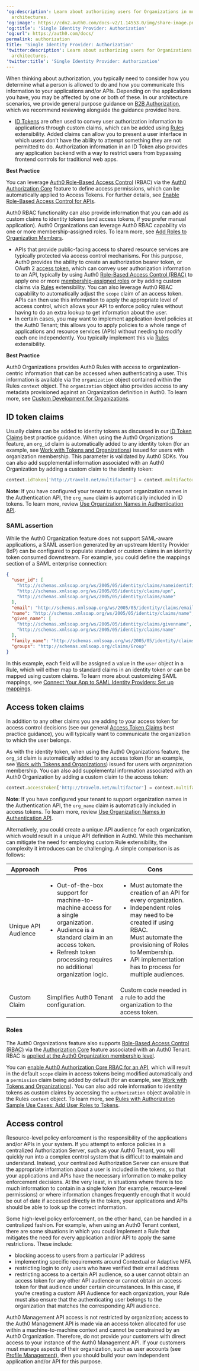 ---
'og:description': Learn about authorizing users for Organizations in multi-tenant
  architectures.
'og:image': https://cdn2.auth0.com/docs-v2/1.14553.0/img/share-image.png
'og:title': 'Single Identity Provider: Authorization'
'og:url': https://auth0.com/docs/
permalink: authorization
title: 'Single Identity Provider: Authorization'
'twitter:description': Learn about authorizing users for Organizations in multi-tenant
  architectures.
'twitter:title': 'Single Identity Provider: Authorization'
---
When thinking about authorization, you typically need to consider how you determine what a person is allowed to do and how you communicate this information to your applications and/or APIs. Depending on the applications you have, you may be affected by one or both of these. In our architecture scenarios, we provide general purpose guidance on [B2B Authorization](/docs/get-started/architecture-scenarios/business-to-business/authorization), which we recommend reviewing alongside the guidance provided here.

* [ID Tokens](/docs/secure/tokens/id-tokens) are often used to convey user authorization information to applications through custom claims, which can be added using [Rules](/docs/customize/rules) extensibility. Added claims can allow you to present a user interface in which users don’t have the ability to attempt something they are not permitted to do. Authorization information in an <Tooltip tip="ID Token: Credential meant for the client itself, rather than for accessing a resource." cta="View Glossary" href="/docs/glossary?term=ID+Token">ID Token</Tooltip> also provides any application backend with a way to restrict users from bypassing frontend controls for traditional web apps.

<Callout icon="file-lines" color="#0EA5E9" iconType="regular">

**Best Practice**

You can leverage [Auth0 Role-Based Access Control](/docs/manage-users/access-control/rbac) (RBAC) via the [Auth0 Authorization Core](/docs/manage-users/access-control/configure-core-rbac) feature to define access permissions, which can be automatically applied to Access Tokens. For further details, see [Enable Role-Based Access Control for APIs](/docs/get-started/apis/enable-role-based-access-control-for-apis).

Auth0 RBAC functionality can also provide information that you can add as custom claims to identity tokens (and access tokens, if you prefer manual application). Auth0 Organizations can leverage Auth0 RBAC capability via one or more membership-assigned roles. To learn more, see [Add Roles to Organization Members](/docs/manage-users/organizations/configure-organizations/add-member-roles).

</Callout>

* APIs that provide public-facing access to shared resource services are typically protected via access control mechanisms. For this purpose, Auth0 provides the ability to create an authorization bearer token, or <Tooltip tip="OAuth 2.0: Authorization framework that defines authorization protocols and workflows." cta="View Glossary" href="/docs/glossary?term=OAuth">OAuth</Tooltip> 2 [access token](/docs/secure/tokens/access-tokens), which can convey user authorization information to an API, typically by using Auth0 [Role-Based Access Control (RBAC)](/docs/manage-users/access-control/configure-core-rbac) to apply one or more [membership-assigned roles](/docs/manage-users/organizations/configure-organizations/add-member-roles) or by adding custom claims via [Rules](/docs/customize/rules) extensibility. You can also leverage Auth0 RBAC capability to automatically adjust the `scope` claim of an <Tooltip tip="Access Token: Authorization credential, in the form of an opaque string or JWT, used to access an API." cta="View Glossary" href="/docs/glossary?term=access+token">access token</Tooltip>. APIs can then use this information to apply the appropriate level of access control, which allows your API to enforce policy rules without having to do an extra lookup to get information about the user.
* In certain cases, you may want to implement application-level policies at the Auth0 Tenant; this allows you to apply policies to a whole range of applications and resource services (APIs) without needing to modify each one independently. You typically implement this via [Rules](/docs/customize/rules) extensibility.

<Callout icon="file-lines" color="#0EA5E9" iconType="regular">

**Best Practice**

Auth0 Organizations provides Auth0 Rules with access to organization-centric information that can be accessed when authenticating a user. This information is available via the `organization` object contained within the Rules `context` object. The `organization` object also provides access to any metadata provisioned against an Organization definition in Auth0. To learn more, see [Custom Development for Organizations](/docs/manage-users/organizations/custom-development).

</Callout>

## ID token claims

Usually claims can be added to identity tokens as discussed in our [ID Token Claims](/docs/get-started/architecture-scenarios/business-to-consumer/authorization) best practice guidance. When using the Auth0 Organizations feature, an `org_id` claim is automatically added to any identity token (for an example, see [Work with Tokens and Organizations](/docs/manage-users/organizations/using-tokens)) issued for users with organization membership. This parameter is validated by Auth0 SDKs. You can also add supplemental information associated with an Auth0 Organization by adding a custom claim to the identity token:

```js wrap lines
context.idToken['http://travel0.net/multifactor'] = context.multifactor;
```






**Note**: If you have configured your tenant to support organization names in the Authentication API, the `org_name` claim is automatically included in ID tokens. To learn more, review [Use Organization Names in Authentication API](/docs/manage-users/organizations/configure-organizations/use-org-name-authentication-api).

### SAML assertion

While the Auth0 Organization feature does not support <Tooltip tip="Security Assertion Markup Language (SAML): Standardized protocol allowing two parties to exchange authentication information without a password." cta="View Glossary" href="/docs/glossary?term=SAML">SAML</Tooltip>-aware applications, a SAML assertion generated by an upstream <Tooltip tip="Identity Provider (IdP): Service that stores and manages digital identities." cta="View Glossary" href="/docs/glossary?term=Identity+Provider">Identity Provider</Tooltip> (IdP) can be configured to populate standard or custom claims in an identity token consumed downstream. For example, you could define the mappings section of a SAML enterprise connection:

```json lines
{ 
  "user_id": [
    "http://schemas.xmlsoap.org/ws/2005/05/identity/claims/nameidentifier",
    "http://schemas.xmlsoap.org/ws/2005/05/identity/claims/upn",
    "http://schemas.xmlsoap.org/ws/2005/05/identity/claims/name"
  ],
  "email": "http://schemas.xmlsoap.org/ws/2005/05/identity/claims/emailaddress",
  "name": "http://schemas.xmlsoap.org/ws/2005/05/identity/claims/name",
  "given_name": [
    "http://schemas.xmlsoap.org/ws/2005/05/identity/claims/givenname",
    "http://schemas.xmlsoap.org/ws/2005/05/identity/claims/name"
  ], 
  "family_name": "http://schemas.xmlsoap.org/ws/2005/05/identity/claims/surname",
  "groups": "http://schemas.xmlsoap.org/claims/Group"
}
```






In this example, each field will be assigned a value in the `user` object in a Rule, which will either map to standard claims in an identity token or can be mapped using custom claims. To learn more about customizing SAML mappings, see [Connect Your App to SAML Identity Providers: Set up mappings](/docs/authenticate/identity-providers/enterprise/saml#set-up-mappings).

## Access token claims

In addition to any other claims you are adding to your access token for access control decisions (see our general [Access Token Claims](/docs/get-started/architecture-scenarios/business-to-consumer/authorization) best practice guidance), you will typically want to communicate the organization to which the user belongs.

As with the identity token, when using the Auth0 Organizations feature, the `org_id` claim is automatically added to any access token (for an example, see [Work with Tokens and Organizations](/docs/manage-users/organizations/using-tokens)) issued for users with organization membership. You can also add supplemental information associated with an Auth0 Organization by adding a custom claim to the access token:

```js wrap lines
context.accessToken['http://travel0.net/multifactor'] = context.multifactor;
```






**Note**: If you have configured your tenant to support organization names in the Authentication API, the `org_name` claim is automatically included in access tokens. To learn more, review [Use Organization Names in Authentication API](/docs/manage-users/organizations/configure-organizations/use-org-name-authentication-api).

Alternatively, you could create a unique API <Tooltip tip="Audience: Unique identifier of the audience for an issued token. Named aud in a token, its value contains the ID of either an application (Client ID) for an ID Token or an API (API Identifier) for an Access Token." cta="View Glossary" href="/docs/glossary?term=audience">audience</Tooltip> for each organization, which would result in a unique API definition in Auth0. While this mechanism can mitigate the need for employing custom Rule extensibility, the complexity it introduces can be challenging. A simple comparison is as follows:

<table class="table"><thead>
<tr>
<th><strong>Approach</strong></th>
<th><strong>Pros</strong></th>
<th><strong>Cons</strong></th>
</tr>
</thead>
<tbody>
<tr>
<td>Unique API Audience</td>
<td><ul><li>Out-of-the-box support for machine-to-machine access for a single organization.</li><li>Audience is a standard claim in an access token.</li><li>Refresh token processing requires no additional organization logic.</li></ul></td>
<td><ul><li>Must automate the creation of an API for every organization.</li><li>Independent roles may need to be created if using RBAC.</li>Must automate the provisioning of Roles to Membership.<li>API implementation has to process for multiple audiences.</li></ul></td>
</tr>
<tr>
<td>Custom Claim</td>
<td>Simplifies Auth0 Tenant configuration.</td>
<td>Custom code needed in a rule to add the organization to the access token.</td>
</tr>
</tbody>
</table>

### Roles

The Auth0 Organizations feature also supports [Role-Based Access Control (RBAC)](/docs/manage-users/access-control/rbac) via the [Authorization Core](/docs/manage-users/access-control/configure-core-rbac) feature associated with an Auth0 Tenant. RBAC is [applied at the Auth0 Organization membership level](/docs/manage-users/organizations/configure-organizations/add-member-roles).

<Callout icon="file-lines" color="#0EA5E9" iconType="regular">

You can [enable Auth0 Authorization Core RBAC for an API](/docs/get-started/apis/enable-role-based-access-control-for-apis), which will result in the default `scope` claim in access tokens being modified automatically and a `permission` claim being added by default (for an example, see [Work with Tokens and Organizations](/docs/manage-users/organizations/using-tokens)). You can also add role information to identity tokens as custom claims by accessing the `authorization` object available in the Rules `context` object. To learn more, see [Rules with Authorization Sample Use Cases: Add User Roles to Tokens](/docs/manage-users/access-control/sample-use-cases-rules-with-authorization).

</Callout>

## Access control

Resource-level policy enforcement is the responsibility of the applications and/or APIs in your system. If you attempt to enforce policies in a centralized <Tooltip tip="Authorization Server: Centralized server that contributes to defining the boundaries of a user’s access. For example, your authorization server can control the data, tasks, and features available to a user." cta="View Glossary" href="/docs/glossary?term=Authorization+Server">Authorization Server</Tooltip>, such as your Auth0 Tenant, you will quickly run into a complex control system that is difficult to maintain and understand. Instead, your centralized Authorization Server can ensure that the appropriate information about a user is included in the tokens, so that your applications and APIs have the necessary information to make policy enforcement decisions. At the very least, in situations where there is too much information to contain in a single token (for example, resource-level permissions) or where information changes frequently enough that it would be out of date if accessed directly in the token, your applications and APIs should be able to look up the correct information.

Some high-level policy enforcement, on the other hand, can be handled in a centralized fashion. For example, when using an Auth0 Tenant context, there are some situations in which you could implement a Rule that mitigates the need for every application and/or API to apply the same restrictions. These include:

* blocking access to users from a particular IP address
* implementing specific requirements around Contextual or <Tooltip tip="Adaptive Multi-factor Authentication: Multi-factor authentication (MFA) that is only triggered for users when an attempted login is determined to be a low confidence login." cta="View Glossary" href="/docs/glossary?term=Adaptive+MFA">Adaptive MFA</Tooltip>
* restricting login to only users who have verified their email address
* restricting access to a certain API audience, so a user cannot obtain an access token for any other API audience or cannot obtain an access token for that audience under certain circumstances. In this case, if you’re creating a custom API Audience for each organization, your Rule must also ensure that the authenticating user belongs to the organization that matches the corresponding API audience.

<Warning>

Auth0 Management API access is not restricted by organization; access to the Auth0 Management API is made via an access token allocated for use within a machine-to-machine context and cannot be constrained by an Auth0 Organization. Therefore, do not provide your customers with direct access to your instance of the Auth0 Management API. If your customers must manage aspects of their organization, such as user accounts (see [Profile Management](/docs/get-started/architecture-scenarios/multiple-organization-architecture/single-identity-provider-organizations/profile-management)), then you should build your own independent application and/or API for this purpose.

</Warning>